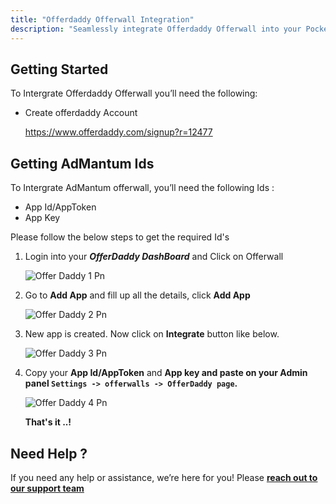 ```yaml
---
title: "Offerdaddy Offerwall Integration"
description: "Seamlessly integrate Offerdaddy Offerwall into your Pocket Script application"
---
```


## Getting Started

To Intergrate Offerdaddy Offerwall you’ll need the following:

- Create offerdaddy Account

  https://www.offerdaddy.com/signup?r=12477

## Getting AdMantum Ids

To Intergrate AdMantum offerwall, you’ll need the following Ids :

- App Id/AppToken
- App Key

Please follow the below steps to get the required Id's

1. Login into your **_OfferDaddy DashBoard_** and Click on Offerwall

   ![Offer Daddy 1 Pn](/images/offer_daddy_1.png)
2. Go to **Add App** and fill up all the details, click **Add App**

   ![Offer Daddy 2 Pn](/images/offer_daddy_2.png)
3. New app is created. Now click on **Integrate** button like below.

   ![Offer Daddy 3 Pn](/images/offer_daddy_3.png)
4. Copy your **App Id/AppToken** and **App key **and paste on your Admin panel `Settings -> offerwalls -> OfferDaddy page`**.** ​

   ![Offer Daddy 4 Pn](/images/offer_daddy_4.png)

    ​**That's it ..\!**

## Need Help ?

If you need any help or assistance, we’re here for you\! Please [**reach out to our support team**](https://droidoxy.com/support/)